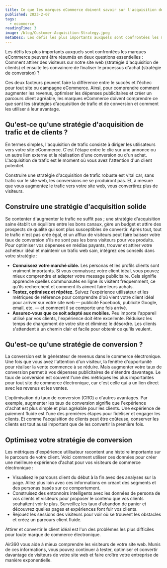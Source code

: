 ```yaml
---
title: Ce que les marques eCommerce doivent savoir sur l'acquisition de clients
published: 2023-2-07
tags:
  - ecommerce
readingTime: 3
image: /blog/Customer-Acquisition-Strategy.jpeg
metaDesc: Les défis les plus importants auxquels sont confrontées les marques eCommerce peuvent être résumés en deux questions essentielles - Comment attirer des visiteurs sur notre site web (stratégie d'acquisition de clients) et ensuite les convaincre de finaliser le processus d'achat (stratégie de conversion) ?
---
```


Les défis les plus importants auxquels sont confrontées les marques eCommerce peuvent être résumés en deux questions essentielles : Comment attirer des visiteurs sur notre site web (stratégie d'acquisition de clients) et ensuite les convaincre de finaliser le processus d'achat (stratégie de conversion) ?

Ces deux facteurs peuvent faire la différence entre le succès et l'échec pour tout site ou campagne eCommerce. Ainsi, pour comprendre comment augmenter les revenus, optimiser les dépenses publicitaires et créer un parcours client agréable, les marques eCommerce doivent comprendre ce que sont les stratégies d'acquisition de trafic et de conversion et comment les utiliser à leur avantage.

## Qu'est-ce qu'une stratégie d'acquisition de trafic et de clients ?

En termes simples, l'acquisition de trafic consiste à diriger les utilisateurs vers votre site eCommerce. C'est l'étape entre le clic sur une annonce ou un autre lien externe et la réalisation d'une conversion ou d'un achat. L'acquisition de trafic est le moment où vous avez l'attention d'un client potentiel.

Construire une stratégie d'acquisition de trafic robuste est vital car, sans trafic sur le site web, les conversions ne se produiront pas. Et, à mesure que vous augmentez le trafic vers votre site web, vous convertirez plus de visiteurs.

## Construire une stratégie d'acquisition solide

Se contenter d'augmenter le trafic ne suffit pas ; une stratégie d'acquisition saine établit un équilibre entre les bons canaux, gère un budget et attire des prospects de qualité qui sont plus susceptibles de convertir. Après tout, tout le trafic n'est pas créé égal, et un afflux de visiteurs peut faire baisser votre taux de conversion s'ils ne sont pas les bons visiteurs pour vos produits. Pour optimiser vos dépenses en médias payants, trouver et attirer votre acheteur idéal et maintenir un trafic web sain, intégrez ces conseils dans votre stratégie :

- **Connaissez votre marché cible.** Les personas et les profils clients sont vraiment importants. Si vous connaissez votre client idéal, vous pouvez mieux comprendre et adapter votre message publicitaire. Cela signifie apprendre quelles communautés en ligne ils visitent fréquemment, ce qu'ils recherchent et comment ils aiment faire leurs achats.
- **Testez, optimisez et répétez.** Suivez l'expérience utilisateur et les métriques de référence pour comprendre d'où vient votre client idéal pour arriver sur votre site web — publicité Facebook, publicité Google, email, etc. — et comment il se comporte une fois arrivé.
- **Assurez-vous que ce soit adapté aux mobiles.** Peu importe l'appareil utilisé par vos clients, l'expérience doit être excellente. Réduisez les temps de chargement de votre site et éliminez le désordre. Les clients s'attendent à un chemin clair et facile pour obtenir ce qu'ils veulent.

<BlogInnerCardWrapper slug='10-ways-to-reduce-customer-acquisition-costs' />

## Qu'est-ce qu'une stratégie de conversion ?

La conversion est le générateur de revenus dans le commerce électronique. Une fois que vous avez l'attention d'un visiteur, la fenêtre d'opportunité pour réaliser la vente commence à se réduire. Mais augmenter votre taux de conversion permet à vos dépenses publicitaires de s'étendre davantage. Le taux de conversion est souvent l'une des métriques les plus importantes pour tout site de commerce électronique, car c'est celle qui a un lien direct avec les revenus et les ventes.

<BlogInnerCardWrapper slug='investing-in-paid-media-vs-investing-in-cro' />

L'optimisation du taux de conversion (CRO) a d'autres avantages. Par exemple, augmenter les taux de conversion signifie que l'expérience d'achat est plus simple et plus agréable pour les clients. Une expérience de paiement fluide est l'une des premières étapes pour fidéliser et engager les clients. Et comme l'acquisition de clients peut être coûteuse, conserver les clients est tout aussi important que de les convertir la première fois.

<BlogInnerCardWrapper slug='6-ways-to-optimize-ecommerce-conversion-rates' />

## Optimisez votre stratégie de conversion

Les métriques d'expérience utilisateur racontent une histoire importante sur le parcours de votre client. Voici comment utiliser ces données pour créer une meilleure expérience d'achat pour vos visiteurs de commerce électronique :

- Visualisez le parcours client du début à la fin avec des analyses sur la page. Allez plus loin avec ces informations en créant des segments et des personas basés sur ce comportement.
- Construisez des entonnoirs intelligents avec les données de persona de vos clients et visiteurs pour proposer le contenu que vos clients souhaitent voir le plus.
  Surveillez les taux d'abandon de panier et découvrez quelles pages et expériences font fuir vos clients.
- Rejouez les sessions des visiteurs pour voir où se trouvent les obstacles et créez un parcours client fluide.

Attirer et convertir le client idéal est l'un des problèmes les plus difficiles pour toute marque de commerce électronique.

Air360 vous aide à mieux comprendre les visiteurs de votre site web. Munis de ces informations, vous pouvez continuer à tester, optimiser et convertir davantage de visiteurs de votre site web et faire croître votre entreprise de manière exponentielle.
